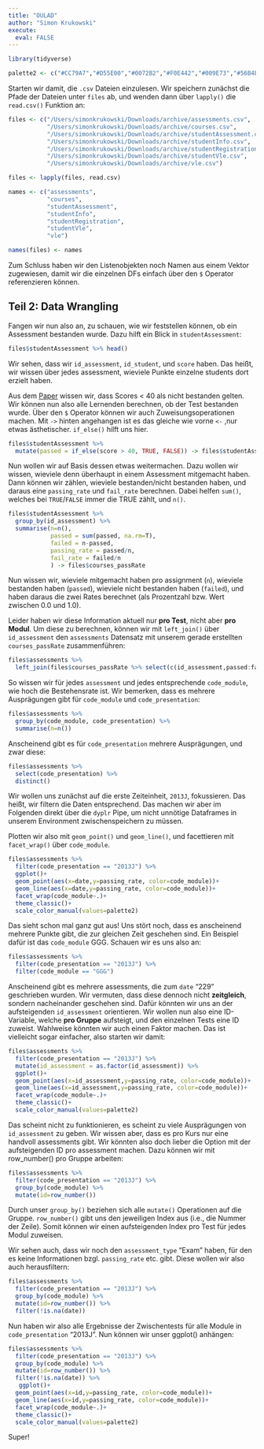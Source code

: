 ```yaml
---
title: "OULAD"
author: "Simon Krukowski"
execute: 
  eval: FALSE
---
```


```r
library(tidyverse)

palette2 <- c("#CC79A7","#D55E00","#0072B2","#F0E442","#009E73","#56B4E9","#E69F00","#000000")
```

Starten wir damit, die `.csv` Dateien einzulesen. Wir speichern zunächst die Pfade der Dateien unter `files` ab, und wenden dann über `lapply()` die `read.csv()` Funktion an:

```r
files <- c("/Users/simonkrukowski/Downloads/archive/assessments.csv",
           "/Users/simonkrukowski/Downloads/archive/courses.csv",
           "/Users/simonkrukowski/Downloads/archive/studentAssessment.csv",
           "/Users/simonkrukowski/Downloads/archive/studentInfo.csv",
           "/Users/simonkrukowski/Downloads/archive/studentRegistration.csv",
           "/Users/simonkrukowski/Downloads/archive/studentVle.csv",
           "/Users/simonkrukowski/Downloads/archive/vle.csv")

files <- lapply(files, read.csv)

names <- c("assessments",
           "courses",
           "studentAssessment",
           "studentInfo",
           "studentRegistration",
           "studentVle",
           "vle")

names(files) <- names
```

Zum Schluss haben wir den Listenobjekten noch Namen aus einem Vektor zugewiesen, damit wir die einzelnen DFs einfach über den `$` Operator referenzieren können.

## Teil 2: Data Wrangling

Fangen wir nun also an, zu schauen, wie wir feststellen können, ob ein Assessment bestanden wurde. Dazu hilft ein Blick in `studentAssessment`:

```r
files$studentAssessment %>% head()
```

Wir sehen, dass wir `id_assessment`, `id_student`, und `score` haben. Das heißt, wir wissen über jedes assessment, wieviele Punkte einzelne students dort erzielt haben.

Aus dem [Paper](https://www.nature.com/articles/sdata2017171) wissen wir, dass Scores \< 40 als nicht bestanden gelten. Wir können nun also alle Lernenden berechnen, ob der Test bestanden wurde. Über den `$` Operator können wir auch Zuweisungsoperationen machen. Mit `->` hinten angehangen ist es das gleiche wie vorne `<-` ,nur etwas ästhetischer. `if_else()` hilft uns hier.

```r
files$studentAssessment %>% 
  mutate(passed = if_else(score > 40, TRUE, FALSE)) -> files$studentAssessment
```

Nun wollen wir auf Basis dessen etwas weitermachen. Dazu wollen wir wissen, wieviele denn überhaupt in einem Assessment mitgemacht haben. Dann können wir zählen, wieviele bestanden/nicht bestanden haben, und daraus eine `passing_rate` und `fail_rate` berechnen. Dabei helfen `sum()`, welches bei `TRUE`/`FALSE` immer die TRUE zählt, und `n()`.

```r
files$studentAssessment %>% 
  group_by(id_assessment) %>% 
  summarise(n=n(),
            passed = sum(passed, na.rm=T),
            failed = n-passed,
            passing_rate = passed/n,
            fail_rate = failed/n
            ) -> files$courses_passRate
```

Nun wissen wir, wieviele mitgemacht haben pro assignment (`n`), wieviele bestanden haben (`passed`), wieviele nicht bestanden haben (`failed`), und haben daraus die zwei Rates berechnet (als Prozentzahl bzw. Wert zwischen 0.0 und 1.0).

Leider haben wir diese Information aktuell nur **pro Test**, nicht aber **pro Modul**. Um diese zu berechnen, können wir mit `left_join()` über `id_assessment` den `assessments` Datensatz mit unserem gerade erstellten `courses_passRate` zusammenführen:

```r
files$assessments %>% 
  left_join(files$courses_passRate %>% select(c(id_assessment,passed:fail_rate)), by="id_assessment") -> files$assessments
```

So wissen wir für jedes `assessment` und jedes entsprechende `code_module`, wie hoch die Bestehensrate ist. Wir bemerken, dass es mehrere Ausprägungen gibt für `code_module` und `code_presentation`:

```r
files$assessments %>% 
  group_by(code_module, code_presentation) %>% 
  summarise(n=n())
```

Anscheinend gibt es für `code_presentation` mehrere Ausprägungen, und zwar diese:

```r
files$assessments %>% 
  select(code_presentation) %>% 
  distinct()
```

Wir wollen uns zunächst auf die erste Zeiteinheit, `2013J`, fokussieren. Das heißt, wir filtern die Daten entsprechend. Das machen wir aber im Folgenden direkt über die `dyplr` Pipe, um nicht unnötige Dataframes in unserem Environment zwischenspeichern zu müssen.

Plotten wir also mit `geom_point()` und `geom_line()`, und facettieren mit `facet_wrap()` über `code_module`.

```r
files$assessments %>% 
  filter(code_presentation == "2013J") %>% 
  ggplot()+
  geom_point(aes(x=date,y=passing_rate, color=code_module))+
  geom_line(aes(x=date,y=passing_rate, color=code_module))+
  facet_wrap(code_module~.)+
  theme_classic()+
  scale_color_manual(values=palette2)
```

Das sieht schon mal ganz gut aus! Uns stört noch, dass es anscheinend mehrere Punkte gibt, die zur gleichen Zeit geschehen sind. Ein Beispiel dafür ist das `code_module` GGG. Schauen wir es uns also an:

```r
files$assessments %>% 
  filter(code_presentation == "2013J") %>% 
  filter(code_module == "GGG")
```

Anscheinend gibt es mehrere assessments, die zum `date` "229" geschrieben wurden. Wir vermuten, dass diese dennoch nicht **zeitgleich**, sondern nacheinander geschehen sind. Dafür könnten wir uns an der aufsteigenden `id_assessment` orientieren. Wir wollen nun also eine ID-Variable, welche **pro Gruppe** aufsteigt, und den einzelnen Tests eine ID zuweist. Wahlweise könnten wir auch einen Faktor machen. Das ist vielleicht sogar einfacher, also starten wir damit:

```r
files$assessments %>% 
  filter(code_presentation == "2013J") %>% 
  mutate(id_assessment = as.factor(id_assessment)) %>% 
  ggplot()+
  geom_point(aes(x=id_assessment,y=passing_rate, color=code_module))+
  geom_line(aes(x=id_assessment,y=passing_rate, color=code_module))+
  facet_wrap(code_module~.)+
  theme_classic()+
  scale_color_manual(values=palette2)
```

Das scheint nicht zu funktionieren, es scheint zu viele Ausprägungen von `id_assessment` zu geben. Wir wissen aber, dass es pro Kurs nur eine handvoll assessments gibt. Wir könnten also doch lieber die Option mit der aufsteigenden ID pro assessment machen. Dazu können wir mit row_number() pro Gruppe arbeiten:

```r
files$assessments %>% 
  filter(code_presentation == "2013J") %>% 
  group_by(code_module) %>% 
  mutate(id=row_number())
```

Durch unser `group_by()` beziehen sich alle `mutate()` Operationen auf die Gruppe. `row_number()` gibt uns den jeweiligen Index aus (i.e., die Nummer der Zeile). Somit können wir einen aufsteigenden Index pro Test für jedes Modul zuweisen.

Wir sehen auch, dass wir noch den `assessment_type` "Exam" haben, für den es keine Informationen bzgl. `passing_rate` etc. gibt. Diese wollen wir also auch herausfiltern:

```r
files$assessments %>% 
  filter(code_presentation == "2013J") %>% 
  group_by(code_module) %>% 
  mutate(id=row_number()) %>% 
  filter(!is.na(date))
```

Nun haben wir also alle Ergebnisse der Zwischentests für alle Module in `code_presentation` "2013J". Nun können wir unser ggplot() anhängen:

```r
files$assessments %>% 
  filter(code_presentation == "2013J") %>% 
  group_by(code_module) %>% 
  mutate(id=row_number()) %>% 
  filter(!is.na(date)) %>% 
   ggplot()+
  geom_point(aes(x=id,y=passing_rate, color=code_module))+
  geom_line(aes(x=id,y=passing_rate, color=code_module))+
  facet_wrap(code_module~.)+
  theme_classic()+
  scale_color_manual(values=palette2)
```

Super!
